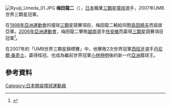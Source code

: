 [[File:Ryuiji_Umeda_01.JPG|thumb]]
'''梅田龍二'''（{{bd|1968年|10月22日}}），[[日本|日本]]職業[[三顆星|三顆星]][[撞球|撞球]]選手，2007年UMB世界三顆星冠軍。

在[[1998年亞洲運動會|1998年亞洲運動會]]的撞球[[三顆星|三顆星]]競賽項目，梅田龍二輸給同胞[[島田曉夫|島田曉夫]]而屆居亞軍。[[2006年亞洲運動會|2006年亞洲運動會]]，梅田龍二擊敗[[越南|越南]]選手[[佟安維|佟安維]]而贏得[[三顆星|三顆星]]競賽項目冠軍<ref>{{Cite web |url=http://news.xinhuanet.com/sports/2006-12/09/content_5458477.htm |title=《臺球男子開倫個人賽日本選手奪冠》，新華網，2006年12月09日 |accessdate=2011年12月2日 |archive-date=2007年12月8日 |archive-url=https://web.archive.org/web/20071208134452/http://news.xinhuanet.com/sports/2006-12/09/content_5458477.htm |dead-url=no }}</ref>。

在2007年的「UMB世界三顆星錦標賽」中，他擊敗2次世界冠軍[[西班牙|西班牙]]選手[[丹尼爾·桑奇士|丹尼爾·桑奇士]]，贏得桂冠，也成為繼前世界冠軍[[小林伸明|小林伸明]]後的新一代[[亞洲|亞洲]]籍球王。

==參考資料==
<div class="references-small">
<references />
</div>

[[Category:日本開侖撞球運動員|Category:日本開侖撞球運動員]]